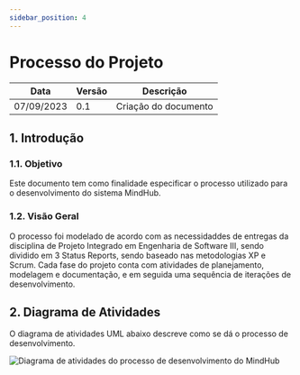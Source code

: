 ```yaml
---
sidebar_position: 4
---
```


# Processo do Projeto

| Data       | Versão       | Descrição                     | 
|------------|--------------|-------------------------------|
| 07/09/2023 | 0.1          | Criação do documento          |

## 1. Introdução

### 1.1. Objetivo

Este documento tem como finalidade especificar o processo utilizado para o desenvolvimento do sistema MindHub.

### 1.2. Visão Geral

O processo foi modelado de acordo com as necessidaddes de entregas da disciplina de Projeto Integrado em Engenharia de Software III, sendo dividido em 3 Status Reports, sendo baseado nas metodologias XP e Scrum. Cada fase do projeto conta com atividades de planejamento, modelagem e documentação, e em seguida uma sequência de iterações de desenvolvimento.

## 2. Diagrama de Atividades

O diagrama de atividades UML abaixo descreve como se dá o processo de desenvolvimento.

![Diagrama de atividades do processo de desenvolvimento do MindHub](/img/process_diagram.png)